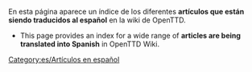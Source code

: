 En esta página aparece un índice de los diferentes '''artículos que están siendo traducidos al español''' en la wiki de OpenTTD.

* This page provides an index for a wide range of '''articles are being translated into Spanish''' in OpenTTD Wiki.


[[Category:es/Artículos en español]]